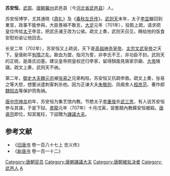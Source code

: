 '''苏安恒'''{{BD|7世纪||707年||catIdx=S}}，[[武周|武周]]、[[唐朝|唐朝]][[冀州|冀州]]武邑县（今[[河北省|河北省]][[武邑县|武邑县]]）人。

苏安恒博学，尤其通晓《[[周礼|周礼]]》及《[[春秋左氏传|春秋左氏传]]》。[[武则天|武则天]]末年，太子[[李显|李显]]雖回到東宮，政事不能参與，大臣畏禍不敢言。[[大足|大足]]元年（701年），投匦上疏，请求把皇位传给[[太子|太子]]李显，把武氏诸王改为公侯。疏文上奏，武则天召见，赐给他的饭食安慰劝谕让他回去。

长安二年（702年），苏安恒又上疏说，天下是[[唐高祖|高祖神尧皇帝]]、[[唐太宗|太宗文武皇帝]]之天下。皇唐削平[[隋朝|有隋]]之乱。歃血为盟，指河为誓，非李氏不王，非功臣不封。武则天的正统，是唐氏旧基。建议皇帝把皇权还归李家，留得顏面見唐家宗廟、[[唐高宗|大帝]]陵寢。疏文上奏，武则天不纳。

第二年，[[御史大夫|御史大夫]][[魏元忠|魏元忠]]被[[张易之|张易之]]兄弟构陷，苏安恒又抗疏申救。疏文上奏，张易之等大怒，想要派遣刺客刺杀他。因为正谏大夫[[朱敬则|朱敬则]]、凤阁舍人[[桓彦范|桓彦范]]、著作郎[[魏知古|魏知古]]等保护而免祸。

[[唐中宗|唐中宗]][[神龙|神龙]]初年，苏安恒为集艺馆内教。节愍太子[[李重俊|李重俊]]杀[[武三思|武三思]]，有人说苏安恒参与其谋，于是下狱。[[景龍|景龍]]元年（707年）十月戊寅，習藝館內教蘇安恒被殺。[[唐睿宗|唐睿宗]]即位，知其冤枉，下詔贈为[[諫議大夫|諫議大夫]]。

==参考文献==
*《[[旧唐书|旧唐书]] 卷一百八十七上 忠义传》 
*《[[新唐书|新唐书]] 卷一百一十二》 

{{DEFAULTSORT:S}}
[[Category:唐朝官员|Category:唐朝官员]]
[[Category:唐朝諫議大夫|Category:唐朝諫議大夫]]
[[Category:唐朝被处决者|Category:唐朝被处决者]]
[[Category:武邑人|Category:武邑人]]
[[Category:苏姓|A]]